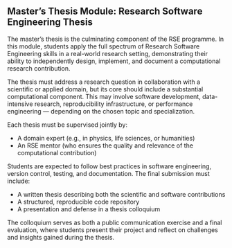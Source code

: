 ## Master's Thesis Module: Research Software Engineering Thesis

The master's thesis is the culminating component of the RSE programme. In this module, students apply the full spectrum of Research Software Engineering skills in a real-world research setting, demonstrating their ability to independently design, implement, and document a computational research contribution.

The thesis must address a research question in collaboration with a scientific or applied domain, but its core should include a substantial computational component. This may involve software development, data-intensive research, reproducibility infrastructure, or performance engineering — depending on the chosen topic and specialization.

Each thesis must be supervised jointly by:

- A domain expert (e.g., in physics, life sciences, or humanities)
- An RSE mentor (who ensures the quality and relevance of the computational contribution)

Students are expected to follow best practices in software engineering, version control, testing, and documentation. The final submission must include:

- A written thesis describing both the scientific and software contributions
- A structured, reproducible code repository
- A presentation and defense in a thesis colloquium

The colloquium serves as both a public communication exercise and a final evaluation, where students present their project and reflect on challenges and insights gained during the thesis.


